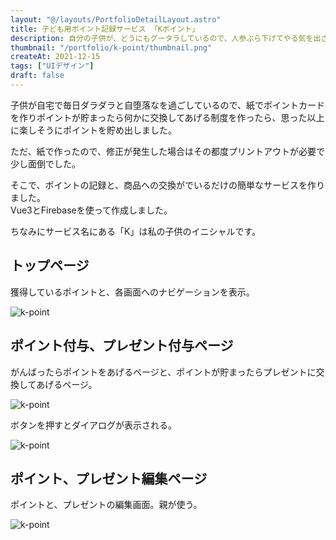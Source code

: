 ```yaml
---
layout: "@/layouts/PortfolioDetailLayout.astro"
title: 子ども用ポイント記録サービス 「Kポイント」
description: 自分の子供が、どうにもグータラしているので、人参ぶら下げてやる気を出させようと作成したサービスです。
thumbnail: "/portfolio/k-point/thumbnail.png"
createAt: 2021-12-15
tags: ["UIデザイン"]
draft: false
---
```


子供が自宅で毎日ダラダラと自堕落なを過ごしているので、紙でポイントカードを作りポイントが貯まったら何かに交換してあげる制度を作ったら、思った以上に楽しそうにポイントを貯め出しました。

ただ、紙で作ったので、修正が発生した場合はその都度プリントアウトが必要で少し面倒でした。

そこで、ポイントの記録と、商品への交換がでいるだけの簡単なサービスを作りました。  
Vue3とFirebaseを使って作成しました。

ちなみにサービス名にある「K」は私の子供のイニシャルです。

<div class="multi-column-2 mb-M mt-XL">
  <div>
    <h2>トップページ</h2>
    <p>獲得しているポイントと、各画面へのナビゲーションを表示。</p>
    <img src="/portfolio/k-point/01.png" alt="k-point" />
  </div>
  <div>
    <h2>ポイント付与、プレゼント付与ページ</h2>
    <p>
      がんばったらポイントをあげるページと、ポイントが貯まったらプレゼントに交換してあげるページ。
    </p>
    <img src="/portfolio/k-point/02.png" alt="k-point" class="mb-XL" />
    <p>ボタンを押すとダイアログが表示される。</p>
    <img src="/portfolio/k-point/03.png" alt="k-point" />
  </div>
  <div>
    <h2>ポイント、プレゼント編集ページ</h2>
    <p>ポイントと、プレゼントの編集画面。親が使う。</p>
    <img src="/portfolio/k-point/04.png" alt="k-point" />
  </div>
</div>
